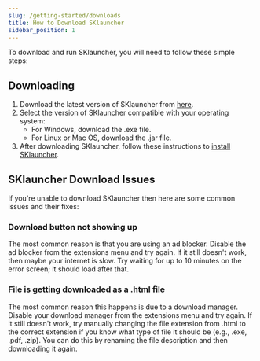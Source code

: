 ```yaml
---
slug: /getting-started/downloads
title: How to Download SKlauncher
sidebar_position: 1
---
```


To download and run SKlauncher, you will need to follow these simple steps:

## Downloading

1. Download the latest version of SKlauncher from [here](https://skmedix.pl/sklauncher/downloads).
2. Select the version of SKlauncher compatible with your operating system:
    - For Windows, download the .exe file.
    - For Linux or Mac OS, download the .jar file.
3. After downloading SKlauncher, follow these instructions to [install SKlauncher](/getting-started/install).

## SKlauncher Download Issues

If you're unable to download SKlauncher then here are some common issues and their fixes:

### Download button not showing up

The most common reason is that you are using an ad blocker. Disable the ad blocker from the extensions menu and try again. If it still doesn't work, then maybe your internet is slow. Try waiting for up to 10 minutes on the error screen; it should load after that.

### File is getting downloaded as a .html file

The most common reason this happens is due to a download manager. Disable your download manager from the extensions menu and try again. If it still doesn't work, try manually changing the file extension from .html to the correct extension if you know what type of file it should be (e.g., .exe, .pdf, .zip). You can do this by renaming the file description and then downloading it again.


